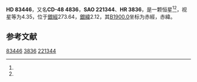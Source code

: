 {{Starbox begin
| name = HD 83446
}}
{{Starbox observe
| epoch = [[J2000.0|J2000.0]]
| constell = {{星座名待查}}<ref name=SIMBAD>{{cite web
 | url=http://simbad.u-strasbg.fr/simbad/sim-id?Ident=HR+3836
 | title =Pulsating variable Star
 | publisher=Centre de Données astronomiques de Strasbourg
 | work=SIMBAD
 | accessdate=2012-07-13}}</ref><ref name=DATA>{{cite web
 | url=http://vizier.u-strasbg.fr/viz-bin/VizieR-5?-out.add=.&-source=5050&-corr=PK=HR&-out.max=9999&HR=3836
 | title=VizieR Detailed Page
 | accessdate=2012-07-13
 | archive-date=2016-03-05
 | archive-url=https://web.archive.org/web/20160305204335/http://vizier.u-strasbg.fr/viz-bin/VizieR-5?-out.add=.&-source=5050&-corr=PK=HR&-out.max=9999&HR=3836
 | dead-url=no
 }}</ref>
| 星官 = 
| ra = {{RA|9|36|49.6}}<ref name=SIMBAD /><ref name=DATA />
| dec = {{DEC|-49|21|19}}<ref name=SIMBAD /><ref name=DATA />
| appmag_v = 4.35<ref name=SIMBAD /><ref name=DATA />
}}
{{Starbox character
| class = A5IV-V<ref name=SIMBAD /><ref name=DATA />
| b-v = 0.17<ref name=SIMBAD /><ref name=DATA />
| u-b = 0.13<ref name=SIMBAD /><ref name=DATA />
| r-i = 0.1<ref name=SIMBAD /><ref name=DATA />
| variable = 
}}
{{Starbox astrometry
| radial_v = 0.13
| prop_mo_ra = 21
| parallax = 0.019
| p_error = 
}}
{{Starbox catalog
| names =CD-48 4836，[[SAO星表|SAO]] 221344，[[HD星表|HD]] 83446，[[HR星表|HR]] 3836}}
{{Starbox reference |Simbad=HR+3836}}
{{Starbox end}}

'''HD 83446'''，又名'''CD-48 4836'''，'''SAO 221344'''、'''HR 3836'''，是一颗恒星<ref name=SIMBAD /><ref name=DATA />，视星等为4.35，位于[[銀道座標系|銀經]]273.64，[[銀道座標系|銀緯]]2.12，其[[B1900.0|B1900.0]]坐标为赤經{{RA|9|33|14.8}}，赤緯{{DEC|-48|2.12|24}}。

== 参考文献 ==
{{reflist}}

{{star-stub}}

[[Category:HD和HDE天體|83446]]
[[Category:HR天體|3836]]
[[Category:SAO天體|221344]]